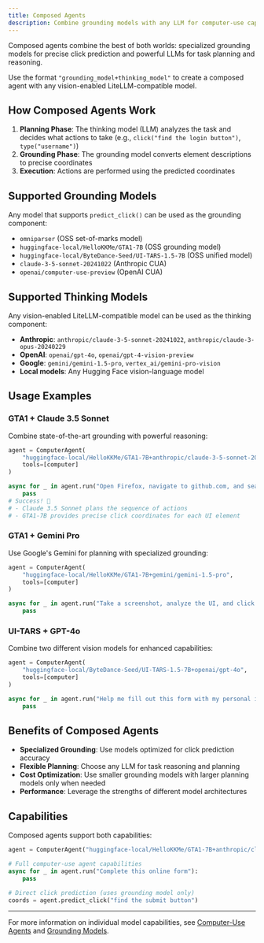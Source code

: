 ```yaml
---
title: Composed Agents
description: Combine grounding models with any LLM for computer-use capabilities
---
```


Composed agents combine the best of both worlds: specialized grounding models for precise click prediction and powerful LLMs for task planning and reasoning.

Use the format `"grounding_model+thinking_model"` to create a composed agent with any vision-enabled LiteLLM-compatible model.

## How Composed Agents Work

1. **Planning Phase**: The thinking model (LLM) analyzes the task and decides what actions to take (e.g., `click("find the login button")`, `type("username")`)
2. **Grounding Phase**: The grounding model converts element descriptions to precise coordinates
3. **Execution**: Actions are performed using the predicted coordinates

## Supported Grounding Models

Any model that supports `predict_click()` can be used as the grounding component:

- `omniparser` (OSS set-of-marks model)
- `huggingface-local/HelloKKMe/GTA1-7B` (OSS grounding model)
- `huggingface-local/ByteDance-Seed/UI-TARS-1.5-7B` (OSS unified model)
- `claude-3-5-sonnet-20241022` (Anthropic CUA)
- `openai/computer-use-preview` (OpenAI CUA)

## Supported Thinking Models

Any vision-enabled LiteLLM-compatible model can be used as the thinking component:

- **Anthropic**: `anthropic/claude-3-5-sonnet-20241022`, `anthropic/claude-3-opus-20240229`
- **OpenAI**: `openai/gpt-4o`, `openai/gpt-4-vision-preview`
- **Google**: `gemini/gemini-1.5-pro`, `vertex_ai/gemini-pro-vision`
- **Local models**: Any Hugging Face vision-language model

## Usage Examples

### GTA1 + Claude 3.5 Sonnet

Combine state-of-the-art grounding with powerful reasoning:

```python
agent = ComputerAgent(
    "huggingface-local/HelloKKMe/GTA1-7B+anthropic/claude-3-5-sonnet-20241022", 
    tools=[computer]
)

async for _ in agent.run("Open Firefox, navigate to github.com, and search for 'computer-use'"):
    pass
# Success! 🎉
# - Claude 3.5 Sonnet plans the sequence of actions
# - GTA1-7B provides precise click coordinates for each UI element
```

### GTA1 + Gemini Pro

Use Google's Gemini for planning with specialized grounding:

```python
agent = ComputerAgent(
    "huggingface-local/HelloKKMe/GTA1-7B+gemini/gemini-1.5-pro",
    tools=[computer]
)

async for _ in agent.run("Take a screenshot, analyze the UI, and click on the most prominent button"):
    pass
```

### UI-TARS + GPT-4o

Combine two different vision models for enhanced capabilities:

```python
agent = ComputerAgent(
    "huggingface-local/ByteDance-Seed/UI-TARS-1.5-7B+openai/gpt-4o",
    tools=[computer]
)

async for _ in agent.run("Help me fill out this form with my personal information"):
    pass
```

## Benefits of Composed Agents

- **Specialized Grounding**: Use models optimized for click prediction accuracy
- **Flexible Planning**: Choose any LLM for task reasoning and planning
- **Cost Optimization**: Use smaller grounding models with larger planning models only when needed
- **Performance**: Leverage the strengths of different model architectures

## Capabilities

Composed agents support both capabilities:

```python
agent = ComputerAgent("huggingface-local/HelloKKMe/GTA1-7B+anthropic/claude-3-5-sonnet-20241022")

# Full computer-use agent capabilities
async for _ in agent.run("Complete this online form"):
    pass

# Direct click prediction (uses grounding model only)
coords = agent.predict_click("find the submit button")
```

---

For more information on individual model capabilities, see [Computer-Use Agents](./computer-use-agents) and [Grounding Models](./grounding-models).
